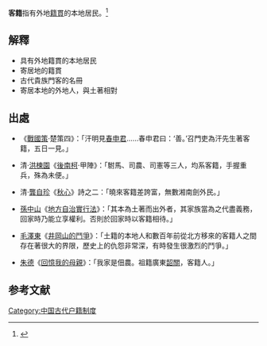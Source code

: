 '''客籍'''指有外地[[籍貫|籍貫]]的本地居民。<ref>{{cite encyclopedia |url=https://www.zdic.net/hans/客籍 |title=客籍 |website=漢典 |quote=具有外地籍贯的本地居民，由外地遷來居住本地的人，指客居異鄉，後來專指客家人。 |access-date=2022-06-20 |archive-date=2020-05-19 |archive-url=https://web.archive.org/web/20200519201324/http://www.zdic.net/hans/%E5%AE%A2%E7%B1%8D }}</ref>

==解釋==

*具有外地籍貫的本地居民
*寄居地的籍貫
*古代貴族門客的名冊
*寄居本地的外地人，與土著相對

==出處==

*《[[戰國策|戰國策]]·楚策四》：「汗明見[[春申君|春申君]]……春申君曰：‘善。’召門吏為汗先生著客籍，五日一見。」

*清·[[洪楝園|洪楝園]]《[[後南柯|後南柯]]·甲陣》：「駙馬、司農、司憲等三人，均系客籍，手握重兵，殊為未便。」

*清·[[龔自珍|龔自珍]]《[[秋心|秋心]]》詩之二：「曉來客籍差誇富，無數湘南劍外民。」

*[[孫中山|孫中山]]《[[地方自治實行法|地方自治實行法]]》：「其本為土著而出外者，其家族當為之代盡義務，回家時乃能立享權利。否則於回家時以客籍相待。」

*[[毛澤東|毛澤東]]《[[井岡山的鬥爭|井岡山的鬥爭]]》：「土籍的本地人和數百年前從北方移來的客籍人之間存在著很大的界限，歷史上的仇怨非常深，有時發生很激烈的鬥爭。」

*[[朱德|朱德]]《[[回憶我的母親|回憶我的母親]]》：「我家是佃農。祖籍廣東[[韶關|韶關]]，客籍人。」

==参考文献==
{{reflist}}

[[Category:中国古代户籍制度|Category:中国古代户籍制度]]